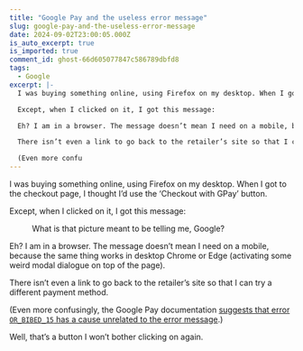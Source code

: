 ```yaml
---
title: "Google Pay and the useless error message"
slug: google-pay-and-the-useless-error-message
date: 2024-09-02T23:00:05.000Z
is_auto_excerpt: true
is_imported: true
comment_id: ghost-66d605077847c586789dbfd8
tags:
  - Google
excerpt: |-
  I was buying something online, using Firefox on my desktop. When I got to the checkout page, I thought I’d use the ‘Checkout with GPay’ button.

  Except, when I clicked on it, I got this message:

  Eh? I am in a browser. The message doesn’t mean I need on a mobile, because the same thing works in desktop Chrome or Edge (activating some weird modal dialogue on top of the page).

  There isn’t even a link to go back to the retailer’s site so that I can try a different payment method.

  (Even more confu
---
```




I was buying something online, using Firefox on my desktop. When I got to the
checkout page, I thought I’d use the ‘Checkout with GPay’ button.

Except, when I clicked on it, I got this message:

<figure>
  <PostImage
    src={Screenshot_2024_09_01_at_13_34_30_Google_Pay_cropped_png}
    alt="An error message saying ‘To make this purchase using Google Pay, open this website in a browser app, such as Chrome or Safari. [OR_BIBED_15] OR_BIBED_15’"
  />
  <figcaption>
    <span>What is that picture meant to be telling me, Google?</span>
  </figcaption>
</figure>

Eh? I am in a browser. The message doesn’t mean I need on a mobile, because the
same thing works in desktop Chrome or Edge (activating some weird modal dialogue
on top of the page).

There isn’t even a link to go back to the retailer’s site so that I can try a
different payment method.

(Even more confusingly, the Google Pay documentation
[suggests that error `OR_BIBED_15` has a cause unrelated to the error message](https://developers.google.com/pay/api/web/support/troubleshooting).)

Well, that’s a button I won’t bother clicking on again.
